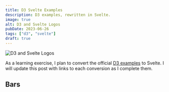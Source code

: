 ```yaml
---
title: D3 Svelte Examples
description: D3 examples, rewritten in Svelte.
image: true
alt: D3 and Svelte Logos
pubDate: 2023-06-26
tags: ["d3", "svelte"]
draft: true
---
```



![D3 and Svelte Logos](@assets/og/dist/960/d3-svelte.jpg)

As a learning exercise, I plan to convert the official [D3
examples](https://observablehq.com/@d3/gallery) to Svelte. I will update this
post with links to each conversion as I complete them.

## Bars

<Plots tag="bars" />
